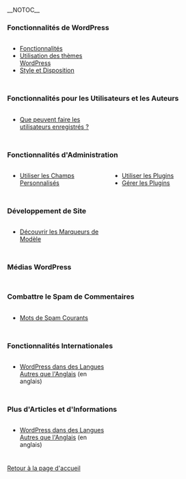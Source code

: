 {{French Header}}
__NOTOC__
===Fonctionnalités de WordPress===
<div style="width: 45%; margin:0px 6px; float:left">
* [[fr:WordPress_Fonctionnalites|Fonctionnalités]]
* [[fr:Utilisation_des_Themes|Utilisation des thèmes WordPress]]
* [[fr:StyleDisposition|Style et Disposition]]
</div>
<div style="width: 45%; margin:0px 6px; float:left; display: inline">
</div>
<div style="clear: both; height: 10px"></div>

===Fonctionnalités pour les Utilisateurs et les Auteurs===
<div style="width: 45%; margin:0px 6px; float:left">
* [[fr:Que_peuvent_faire_les_utilisateurs_enregistres|Que peuvent faire les utilisateurs enregistrés ?]]
</div>
<div style="width: 45%; margin:0px 6px; float:left; display: inline">
</div>
<div style="clear: both; height: 10px"></div>

===Fonctionnalités d'Administration===
<div style="width: 45%; margin:0px 6px; float:left">
* [[fr:Utiliser_les_champs_personnalis%C3%A9s|Utiliser les Champs Personnalisés]]
</div>
<div style="width: 45%; margin:0px 6px; float:left; display: inline">
* [[fr:Plugins|Utiliser les Plugins]]
* [[fr:Gestion_de_Plugins|Gérer les Plugins]]
</div>
<div style="clear: both; height: 10px"></div>

===Développement de Site===
<div style="width: 45%; margin:0px 6px; float:left">
* [[fr:Decouvrir_les_Marqueurs_de_Modele|Découvrir les Marqueurs de Modèle]]
</div>
<div style="width: 45%; margin:0px 6px; float:left; display: inline">
</div>
<div style="clear: both; height: 10px"></div>

===Médias WordPress===
<div style="width: 45%; margin:0px 6px; float:left">
</div>
<div style="width: 45%; margin:0px 6px; float:left; display: inline">
</div>
<div style="clear: both; height: 10px"></div>

===Combattre le Spam de Commentaires===
<div style="width: 45%; margin:0px 6px; float:left">
</div>
<div style="width: 45%; margin:0px 6px; float:left; display: inline">
* [[fr:Mots_de_Spam_Courants|Mots de Spam Courants]]
</div>
<div style="clear: both; height: 10px"></div>

===Fonctionnalités Internationales===
<div style="width: 45%; margin:0px 6px; float:left">
* [[WordPress_in_Your_Language|WordPress dans des Langues Autres que l'Anglais]] (en anglais)
</div>
<div style="width: 45%; margin:0px 6px; float:left; display: inline">
</div>
<div style="clear: both; height: 10px"></div>

===Plus d'Articles et d'Informations===
<div style="width: 45%; margin:0px 6px; float:left">
* [[WordPress_in_Your_Language|WordPress dans des Langues Autres que l'Anglais]] (en anglais)
</div>
<div style="width: 45%; margin:0px 6px; float:left; display: inline">
</div>
<div style="clear: both; height: 10px"></div>

[[fr:Accueil|Retour à la page d'accueil]]

{{Stub}}